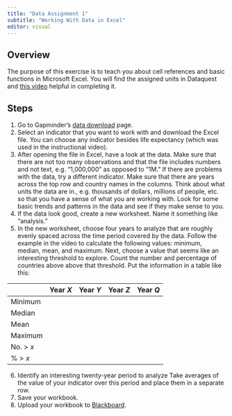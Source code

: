 ```yaml
---
title: "Data Assignment 1"
subtitle: "Working With Data in Excel"
editor: visual
---
```


## Overview

The purpose of this exercise is to teach you about cell references and
basic functions in Microsoft Excel. You will find the assigned units in
Dataquest and [this video](https://www.youtube.com/watch?v=jSl9rydcd7k)
helpful in completing it.

## Steps

1.  Go to Gapminder's [data download](https://www.gapminder.org/data/)
    page.
2.  Select an indicator that you want to work with and download the
    Excel file. You can choose any indicator besides life expectancy
    (which was used in the instructional video).
3.  After opening the file in Excel, have a look at the data. Make sure
    that there are not too many observations and that the file includes
    numbers and not text, e.g. "1,000,000" as opposed to "1M." If there
    are problems with the data, try a different indicator. Make sure
    that there are years across the top row and country names in the
    columns. Think about what units the data are in., e.g. thousands of
    dollars, millions of people, etc. so that you have a sense of what
    you are working with. Look for some basic trends and patterns in the
    data and see if they make sense to you.
4.  If the data look good, create a new worksheet. Name it something
    like "analysis."
5.  In the new worksheet, choose four years to analyze that are roughly
    evenly spaced across the time period covered by the data. Follow the
    example in the video to calculate the following values: minimum,
    median, mean, and maximum. Next, choose a value that seems like an
    interesting threshold to explore. Count the number and percentage of
    countries above above that threshold. Put the information in a table
    like this:

|            | Year $X$ | Year $Y$ | Year $Z$ | Year $Q$ |
|------------|----------|----------|----------|----------|
| Minimum    |          |          |          |          |
| Median     |          |          |          |          |
| Mean       |          |          |          |          |
| Maximum    |          |          |          |          |
| No. \> $x$ |          |          |          |          |
| \% \> $x$  |          |          |          |          |

6.  Identify an interesting twenty-year period to analyze Take averages
    of the value of your indicator over this period and place them in a
    separate row.
7.  Save your workbook.
8.  Upload your workbook to
    [Blackboard](https://blackboard.gwu.edu/webapps/blackboard/content/listContentEditable.jsp?content_id=_12874847_1&course_id=_380501_1&mode=reset).
